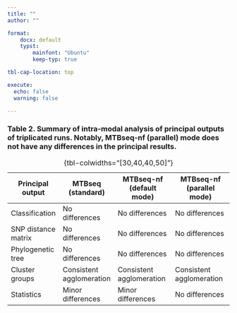 ```yaml
---
title: ""
author: ""

format:
    docx: default
    typst:
        mainfont: "Ubuntu"
        keep-typ: true

tbl-cap-location: top

execute:
  echo: false
  warning: false

---
```




```{=typst}
#set page("a4", flipped:true)

```


### Table 2. Summary of intra-modal analysis of principal outputs of triplicated runs. Notably, MTBseq-nf (parallel) mode does not have any differences in the principal results.


```{=typst}
\
\
```


: {tbl-colwidths="[30,40,40,50]"}

| **Principal output** | **MTBseq (standard)**  | **MTBseq-nf (default mode)** | **MTBseq-nf (parallel mode)** |
|----------------------|--------------------------|--------------------------------|---------------------------------|
| Classification       | No differences           | No differences                 | No differences                  |
| SNP distance matrix  | No differences           | No differences                 | No differences                  |
| Phylogenetic tree    | No differences           | No differences                 | No differences                  |
| Cluster groups       | Consistent agglomeration | Consistent agglomeration       | Consistent agglomeration        |
| Statistics           | Minor differences        | Minor differences              | No differences                  |
